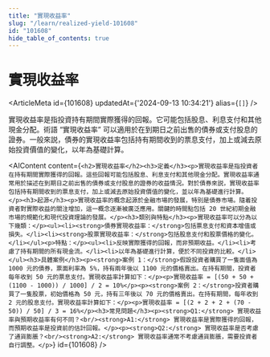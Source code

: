 ```yaml
---
title: "實現收益率"
slug: "/learn/realized-yield-101608"
id: "101608"
hide_table_of_contents: true
---
```



# 實現收益率

<ArticleMeta id={101608} updatedAt={'2024-09-13 10:34:21'} alias={`[]`} />
<div className='border-solid border-b border-t-0 my-4 border-[var(--ifm-color-gray-300)]' />

實現收益率是指投資持有期間實際獲得的回報。它可能包括股息、利息支付和其他現金分配。術語 “實現收益率” 可以適用於在到期日之前出售的債券或支付股息的證券。一般來説，債券的實現收益率包括持有期間收到的票息支付，加上或減去原始投資價值的變化，以年為基礎計算。

<AIContent content={`<h2>實現收益率</h2><h3>定義</h3><p>實現收益率是指投資者在持有期間實際獲得的回報。這些回報可能包括股息、利息支付和其他現金分配。實現收益率通常用於描述在到期日之前出售的債券或支付股息的證券的收益情況。對於債券來説，實現收益率包括持有期間收到的票息支付，加上或減去原始投資價值的變化，並以年為基礎進行計算。</p><h3>起源</h3><p>實現收益率的概念起源於金融市場的發展，特別是債券市場。隨着投資者對實際收益的關注增加，這一概念逐漸被廣泛應用。關鍵的時間點包括 20 世紀初期金融市場的規範化和現代投資理論的發展。</p><h3>類別與特點</h3><p>實現收益率可以分為以下幾類：</p><ul><li><strong>債券實現收益率：</strong>包括票息支付和資本增值或損失。</li><li><strong>股票實現收益率：</strong>包括股息支付和股票價格的變化。</li></ul><p>特點：</p><ul><li>反映實際獲得的回報，而非預期收益。</li><li>考慮了持有期間的所有現金流。</li><li>以年為基礎進行計算，便於不同投資的比較。</li></ul><h3>具體案例</h3><p><strong>案例 1：</strong>假設投資者購買了一隻面值為 1000 元的債券，票面利率為 5%，持有兩年後以 1100 元的價格賣出。在持有期間，投資者每年收到 50 元的票息支付。實現收益率計算如下：</p><p>實現收益率 = [(50 + 50 + (1100 - 1000)) / 1000] / 2 = 10%</p><p><strong>案例 2：</strong>投資者購買了一隻股票，初始價格為 50 元，持有三年後以 70 元的價格賣出。在持有期間，每年收到 2 元的股息支付。實現收益率計算如下：</p><p>實現收益率 = [(2 + 2 + 2 + (70 - 50)) / 50] / 3 = 16%</p><h3>常見問題</h3><p><strong>Q1:</strong> 實現收益率與預期收益率有何不同？<br/><strong>A1:</strong> 實現收益率是實際獲得的回報，而預期收益率是投資前的估計回報。</p><p><strong>Q2:</strong> 實現收益率是否考慮了通貨膨脹？<br/><strong>A2:</strong> 實現收益率通常不考慮通貨膨脹，需要投資者自行調整。</p>`} id={101608} />
